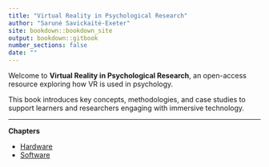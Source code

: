 ```yaml
---
title: "Virtual Reality in Psychological Research"
author: "Sarunė Savickaitė-Exeter"
site: bookdown::bookdown_site
output: bookdown::gitbook
number_sections: false
date: ""
---
```


Welcome to **Virtual Reality in Psychological Research**, an open-access resource exploring how VR is used in psychology.

This book introduces key concepts, methodologies, and case studies to support learners and researchers engaging with immersive technology.

---

**Chapters**

- [Hardware](02-hardware.html)  
- [Software](03-software.html)
